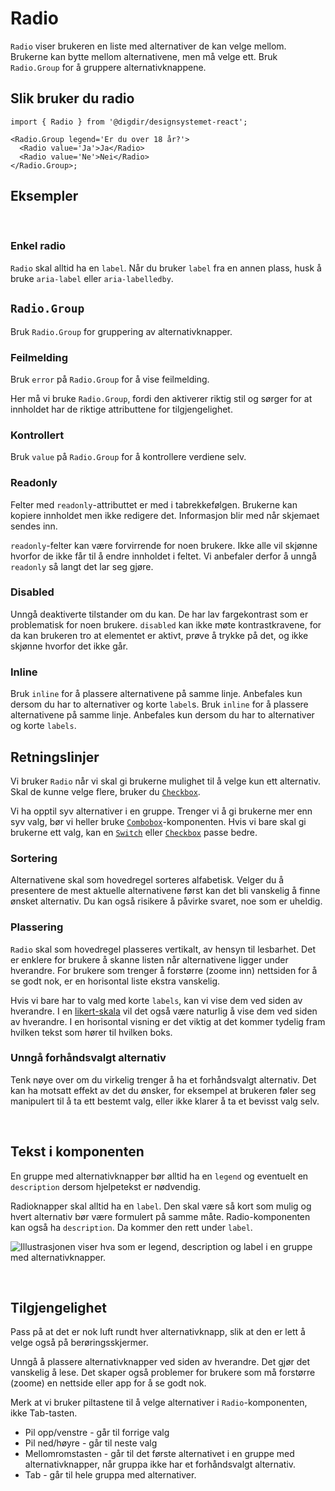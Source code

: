 

<Meta of={RadioStories} />

# Radio

`Radio` viser brukeren en liste med alternativer de kan velge mellom. Brukerne kan bytte mellom alternativene, men må velge ett. Bruk `Radio.Group` for å gruppere alternativknappene.

<Primary />
<Controls />

## Slik bruker du radio

```tsx
import { Radio } from '@digdir/designsystemet-react';

<Radio.Group legend='Er du over 18 år?'>
  <Radio value='Ja'>Ja</Radio>
  <Radio value='Ne'>Nei</Radio>
</Radio.Group>;
```

## Eksempler

<br />

### Enkel radio

`Radio` skal alltid ha en `label`. Når du bruker `label` fra en annen plass, husk å bruke `aria-label` eller `aria-labelledby`.

<Canvas of={RadioStories.Single} />

## `Radio.Group`

Bruk `Radio.Group` for gruppering av alternativknapper.

<Canvas of={RadioGroupStories.Preview} />
<Controls of={RadioGroupStories.Preview} />

### Feilmelding

Bruk `error` på `Radio.Group` for å vise feilmelding.

Her må vi bruke `Radio.Group`, fordi den aktiverer riktig stil og sørger for at innholdet har de riktige attributtene for tilgjengelighet.

<Canvas of={RadioGroupStories.WithError} />

### Kontrollert

Bruk `value` på `Radio.Group` for å kontrollere verdiene selv.

<Canvas of={RadioGroupStories.Controlled} />

### Readonly

Felter med `readonly`-attributtet er med i tabrekkefølgen. Brukerne kan kopiere innholdet men ikke redigere det. Informasjon blir med når skjemaet sendes inn.

`readonly`-felter kan være forvirrende for noen brukere. Ikke alle vil skjønne hvorfor de ikke får til å endre innholdet i feltet. Vi anbefaler derfor å unngå `readonly` så langt det lar seg gjøre.

<Canvas of={RadioGroupStories.ReadOnly} />

### Disabled

Unngå deaktiverte tilstander om du kan. De har lav fargekontrast som er problematisk for noen brukere. `disabled` kan ikke møte kontrastkravene, for da kan brukeren tro at elementet er aktivt, prøve å trykke på det, og ikke skjønne hvorfor det ikke går.

<Canvas of={RadioGroupStories.Disabled} />

### Inline

Bruk `inline` for å plassere alternativene på samme linje. Anbefales kun dersom du har to alternativer og korte `label`s.
Bruk `inline` for å plassere alternativene på samme linje. Anbefales kun dersom du har to alternativer og korte `labels`.

<Canvas of={RadioGroupStories.Inline} />

## Retningslinjer

Vi bruker `Radio` når vi skal gi brukerne mulighet til å velge kun ett alternativ. Skal de kunne velge flere, bruker du [`Checkbox`](/docs/komponenter-checkbox--docs).

Vi ha opptil syv alternativer i en gruppe. Trenger vi å gi brukerne mer enn syv valg, bør vi heller bruke [`Combobox`](/docs/komponenter-combobox--docs)-komponenten. Hvis vi bare skal gi brukerne ett valg, kan en [`Switch`](/docs/komponenter-switch--docs) eller [`Checkbox`](/docs/komponenter-checkbox--docs) passe bedre.

### Sortering

Alternativene skal som hovedregel sorteres alfabetisk. Velger du å presentere de mest aktuelle alternativene først kan det bli vanskelig å finne ønsket alternativ. Du kan også risikere å påvirke svaret, noe som er uheldig.

### Plassering

`Radio` skal som hovedregel plasseres vertikalt, av hensyn til lesbarhet. Det er enklere for brukere å skanne listen når alternativene ligger under hverandre. For brukere som trenger å forstørre (zoome inn) nettsiden for å se godt nok, er en horisontal liste ekstra vanskelig.

Hvis vi bare har to valg med korte `labels`, kan vi vise dem ved siden av hverandre. I en [likert-skala](https://docs.altinn.studio/nb/app/development/ux/components/likert/) vil det også være naturlig å vise dem ved siden av hverandre. I en horisontal visning er det viktig at det kommer tydelig fram hvilken tekst som hører til hvilken boks.

### Unngå forhåndsvalgt alternativ

Tenk nøye over om du virkelig trenger å ha et forhåndsvalgt alternativ. Det kan ha motsatt effekt av det du ønsker, for eksempel at brukeren føler seg manipulert til å ta ett bestemt valg, eller ikke klarer å ta et bevisst valg selv.

<br />

## Tekst i komponenten

En gruppe med alternativknapper bør alltid ha en `legend` og eventuelt en `description` dersom hjelpetekst er nødvendig.

Radioknapper skal alltid ha en `label`. Den skal være så kort som mulig og hvert alternativ bør være formulert på samme måte. Radio-komponenten kan også ha `description`. Da kommer den rett under `label`.

<img
  src='/img/component-guidelines/radio/radio-anatomy.png'
  alt='Illustrasjonen viser hva som er legend, description og label i en gruppe med alternativknapper.'
/>

<br />

## Tilgjengelighet

Pass på at det er nok luft rundt hver alternativknapp, slik at den er lett å velge også på berøringsskjermer.

Unngå å plassere alternativknapper ved siden av hverandre. Det gjør det vanskelig å lese. Det skaper også problemer for brukere som må forstørre (zoome) en nettside eller app for å se godt nok.

Merk at vi bruker piltastene til å velge alternativer i `Radio`-komponenten, ikke Tab-tasten.

- Pil opp/venstre - går til forrige valg
- Pil ned/høyre - går til neste valg
- Mellomromstasten - går til det første alternativet i en gruppe med alternativknapper, når gruppa ikke har et forhåndsvalgt alternativ.
- Tab - går til hele gruppa med alternativer.
